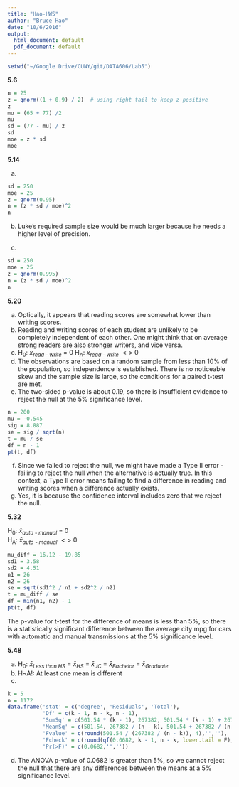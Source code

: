 ```yaml
---
title: "Hao-HW5"
author: "Bruce Hao"
date: "10/6/2016"
output:
  html_document: default
  pdf_document: default
---
```


```r
setwd("~/Google Drive/CUNY/git/DATA606/Lab5")
```

**5.6**

```r
n = 25
z = qnorm((1 + 0.9) / 2)  # using right tail to keep z positive
z
mu = (65 + 77) /2
mu
sd = (77 - mu) / z
sd
moe = z * sd
moe
```


**5.14**

a)
```r
sd = 250
moe = 25
z = qnorm(0.95)
n = (z * sd / moe)^2
n
```

b) Luke's required sample size would be much larger because he needs a higher level of precision.

c)
```r
sd = 250
moe = 25
z = qnorm(0.995)
n = (z * sd / moe)^2
n
```


**5.20**

a) Optically, it appears that reading scores are somewhat lower than writing scores.
b) Reading and writing scores of each student are unlikely to be completely independent of each other. One might think that on average strong readers are also stronger writers, and vice versa.
c) H~0~: $\bar{x}$~*read - write*~ = 0
H~A~: $\bar{x}$~*read - write*~ $<>$ 0
d) The observations are based on a random sample from less than 10% of the population, so independence is established. There is no noticeable skew and the sample size is large, so the conditions for a paired t-test are met. 
e) The two-sided p-value is about 0.19, so there is insufficient evidence to reject the null at the 5% significance level.
```r
n = 200
mu = -0.545
sig = 8.887
se = sig / sqrt(n)
t = mu / se
df = n - 1
pt(t, df)
```
f) Since we failed to reject the null, we might have made a Type II error - failing to reject the null when the alternative is actually true. In this context, a Type II error means failing to find a difference in reading and writing scores when a difference actually exists.
g) Yes, it is because the confidence interval includes zero that we reject the null.


**5.32**

H~0~: $\bar{x}$~*auto - manual*~ = 0  
H~A~: $\bar{x}$~*auto - manual*~ $<>$ 0
```r
mu_diff = 16.12 - 19.85
sd1 = 3.58
sd2 = 4.51
n1 = 26
n2 = 26
se = sqrt(sd1^2 / n1 + sd2^2 / n2)
t = mu_diff / se
df = min(n1, n2) - 1
pt(t, df)
```

The p-value for t-test for the difference of means is less than 5%, so there is a statistically significant difference between the average city mpg for cars with automatic and manual transmissions at the 5% significance level.

**5.48**

a) H~0~: $\bar{x}$~*Less than HS*~ = $\bar{x}$~*HS*~ = $\bar{x}$~*JC*~ = $\bar{x}$~*Bachelor*~ = $\bar{x}$~*Graduate*~
b) H~A!: At least one mean is different
c) 
```r
k = 5
n = 1172
data.frame('stat' = c('degree', 'Residuals', 'Total'), 
           'Df' = c(k - 1, n - k, n - 1),
           'SumSq' = c(501.54 * (k - 1), 267382, 501.54 * (k - 1) + 267382),
           'MeanSq' = c(501.54, 267382 / (n - k), 501.54 + 267382 / (n - k)),
           'Fvalue' = c(round(501.54 / (267382 / (n - k)), 4),'',''),
           'Fcheck' = c(round(qf(0.0682, k - 1, n - k, lower.tail = F), 4),'',''),
           'Pr(>F)' = c(0.0682,'',''))
```
d) The ANOVA p-value of 0.0682 is greater than 5%, so we cannot reject the null that there are any differences between the means at a 5% significance level.



